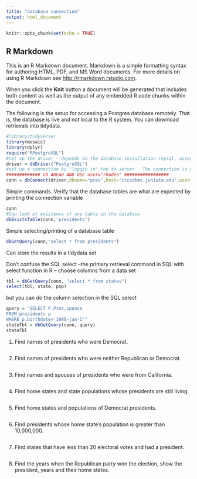 ```yaml
---
title: "database connection"
output: html_document
---
```


```r
knitr::opts_chunk$set(echo = TRUE)
```

## R Markdown

This is an R Markdown document. Markdown is a simple formatting syntax for authoring HTML, PDF, and MS Word documents. For more details on using R Markdown see <http://rmarkdown.rstudio.com>.

When you click the **Knit** button a document will be generated that includes both content as well as the output of any embedded R code chunks within the document. 

The following is the setup for accessing a Postgres database remotely. That is, the database is live and not local to the R system.  You can download retrievals into tidydata.

```r
#library(tidyverse)
library(mosaic)
library(dplyr)
require("RPostgreSQL")
#set up the driver --depends on the database installation (mysql, access, sqlserver are other options)
driver = dbDriver("PostgreSQL")
#set up a connection by "loggin in" the to server.  The connection is your link to the database
############# GO AHEAD AND USE user="rhodes" #################
conn = dbConnect(driver,dbname="pres",host="itcsdbms.juniata.edu",user="rhodes", port=5432)

```

Simple commands.
Verify that the database tables are what are expected by printing the connection variable

```r
conn
#Can look at existence of any table in the database
dbExistsTable(conn,'presidents')
```

Simple selecting/printing of a database table 
```r
dbGetQuery(conn,"select * from presidents")
```
Can store the results in a tidydata set

Don't confuse the SQL select --the primary retrieval command in SQL
with select function in R -- choose columns from a data set
```r
tbl = dbGetQuery(conn, "select * from states")
select(tbl, state, pop)
```
but you can do the column selection in the SQL select
```r
query = "SELECT P.Pres,spouse    
FROM presidents p   
WHERE p.birthdate>'1900-jan-1'"
stateTbl = dbGetQuery(conn, query)
stateTbl
```


1. Find names of presidents who were Democrat.
```r

```

2. Find names of presidents who were neither Republican or Democrat.
```r

```

3. Find names and spouses of presidents who were from California.
```r

```

4. Find home states and state populations whose presidents are still living.
```r

```

5. Find home states and populations of Democrat presidents.
```r

```

6. Find presidents whose home state's population is greater than 10,000,000.
```r

```

7. Find states that have less than 20 electoral votes and had a president.
```r

```

8. Find the years when the Republican party won the election, show the president, years and their home  states.
```r

```

